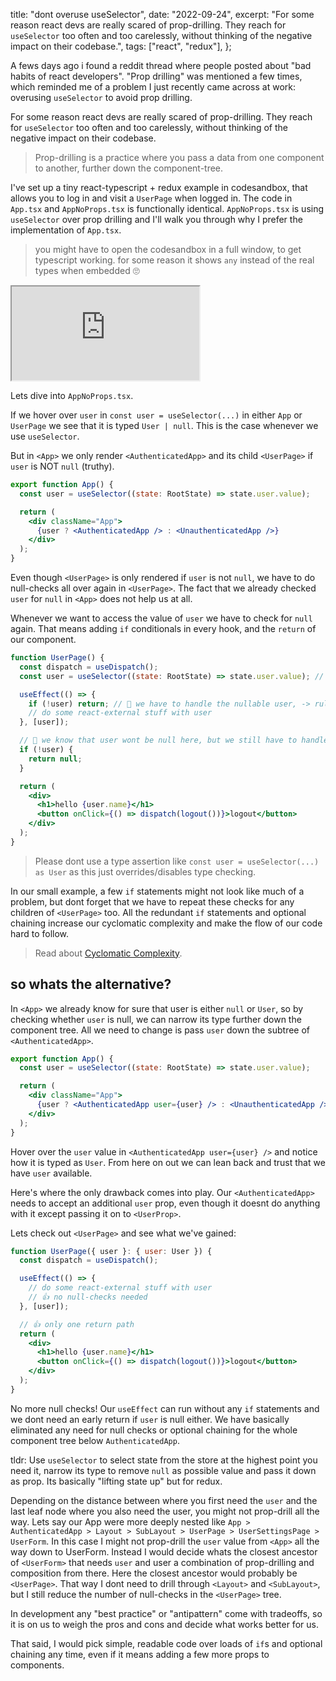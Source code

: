   title: "dont overuse useSelector",
  date: "2022-09-24",
  excerpt:
    "For some reason react devs are really scared of prop-drilling. They reach for `useSelector` too often and too carelessly, without thinking of the negative impact on their codebase.",
  tags: ["react", "redux"],
};

A fews days ago i found a reddit thread where people posted about "bad habits of react developers".
"Prop drilling" was mentioned a few times, which reminded me of a problem I just recently came across at work: overusing `useSelector` to avoid prop drilling.

For some reason react devs are really scared of prop-drilling. They reach for `useSelector` too often and too carelessly, without thinking of the negative impact on their codebase.

> Prop-drilling is a practice where you pass a data from one component to another, further down the component-tree.

I've set up a tiny react-typescript + redux example in codesandbox, that allows you to log in and visit a `UserPage` when logged in.
The code in `App.tsx` and `AppNoProps.tsx` is functionally identical. `AppNoProps.tsx` is using `useSelector` over prop drilling and I'll walk you through why I prefer the implementation of `App.tsx`.

> you might have to open the codesandbox in a full window, to get typescript working. for some reason it shows `any` instead of the real types when embedded 🙄

<iframe
  src="https://codesandbox.io/embed/propdrilling-vs-useselector-93f73y?fontsize=14&hidenavigation=1&theme=dark"
  style={{
    width: "100%",
    height: "500px",
    border: 0,
    borderRadius: "4px",
    overflow: "hidden",
  }}
  title="propdrilling vs useSelector"
  allow="accelerometer; ambient-light-sensor; camera; encrypted-media; geolocation; gyroscope; hid; microphone; midi; payment; usb; vr; xr-spatial-tracking"
  sandbox="allow-forms allow-modals allow-popups allow-presentation allow-same-origin allow-scripts"
></iframe>

Lets dive into `AppNoProps.tsx`.

If we hover over `user` in `const user = useSelector(...)` in either `App` or `UserPage` we see that it is typed `User | null`. This is the case whenever we use `useSelector`.

But in `<App>` we only render `<AuthenticatedApp>` and its child `<UserPage>` if `user` is NOT `null` (truthy).

```jsx
export function App() {
  const user = useSelector((state: RootState) => state.user.value);

  return (
    <div className="App">
      {user ? <AuthenticatedApp /> : <UnauthenticatedApp />}
    </div>
  );
}
```

Even though `<UserPage>` is only rendered if `user` is not `null`, we have to do null-checks all over again in `<UserPage>`. The fact that we already checked `user` for `null` in `<App>` does not help us at all.

Whenever we want to access the value of `user` we have to check for `null` again. That means adding `if` conditionals in every hook, and the `return` of our component.

```jsx
function UserPage() {
  const dispatch = useDispatch();
  const user = useSelector((state: RootState) => state.user.value); // User | null

  useEffect(() => {
    if (!user) return; // 💩 we have to handle the nullable user, -> rules of hooks
    // do some react-external stuff with user
  }, [user]);

  // 💩 we know that user wont be null here, but we still have to handle it
  if (!user) {
    return null;
  }

  return (
    <div>
      <h1>hello {user.name}</h1>
      <button onClick={() => dispatch(logout())}>logout</button>
    </div>
  );
}
```

> Please dont use a type assertion like `const user = useSelector(...) as User` as this just overrides/disables type checking.

In our small example, a few `if` statements might not look like much of a problem, but dont forget that we have to repeat these checks for any children of `<UserPage>` too. All the redundant `if` statements and optional chaining increase our cyclomatic complexity and make the flow of our code hard to follow.

> Read about [Cyclomatic Complexity](https://www.ibm.com/docs/en/raa/6.1?topic=metrics-cyclomatic-complexity).

## so whats the alternative?

In `<App>` we already know for sure that user is either `null` or `User`, so by checking whether `user` is null, we can narrow its type further down the component tree. All we need to change is pass `user` down the subtree of `<AuthenticatedApp>`.

```jsx
export function App() {
  const user = useSelector((state: RootState) => state.user.value);

  return (
    <div className="App">
      {user ? <AuthenticatedApp user={user} /> : <UnauthenticatedApp />}
    </div>
  );
}
```

Hover over the `user` value in `<AuthenticatedApp user={user} />` and notice how it is typed as `User`. From here on out we can lean back and trust that we have `user` available.

Here's where the only drawback comes into play. Our `<AuthenticatedApp>` needs to accept an additional `user` prop, even though it doesnt do anything with it except passing it on to `<UserProp>`.

Lets check out `<UserPage>` and see what we've gained:

```jsx
function UserPage({ user }: { user: User }) {
  const dispatch = useDispatch();

  useEffect(() => {
    // do some react-external stuff with user
    // 👍 no null-checks needed
  }, [user]);

  // 👍 only one return path
  return (
    <div>
      <h1>hello {user.name}</h1>
      <button onClick={() => dispatch(logout())}>logout</button>
    </div>
  );
}
```

No more null checks! Our `useEffect` can run without any `if` statements and we dont need an early return if `user` is null either. We have basically eliminated any need for null checks or optional chaining for the whole component tree below `AuthenticatedApp`.

tldr: Use `useSelector` to select state from the store at the highest point you need it, narrow its type to remove `null` as possible value and pass it down as prop. Its basically "lifting state up" but for redux.

Depending on the distance between where you first need the `user` and the last leaf node where you also need the user, you might not prop-drill all the way. Lets say our App were more deeply nested like `App > AuthenticatedApp > Layout > SubLayout > UserPage > UserSettingsPage > UserForm`. In this case I might not prop-drill the `user` value from `<App>` all the way down to UserForm. Instead I would decide whats the closest ancestor of `<UserForm>` that needs `user` and user a combination of prop-drilling and composition from there. Here the closest ancestor would probably be `<UserPage>`. That way I dont need to drill through `<Layout>` and `<SubLayout>`, but I still reduce the number of null-checks in the `<UserPage>` tree.

In development any "best practice" or "antipattern" come with tradeoffs, so it is on us to weigh the pros and cons and decide what works better for us.

That said, I would pick simple, readable code over loads of `if`s and optional chaining any time, even if it means adding a few more props to components.
